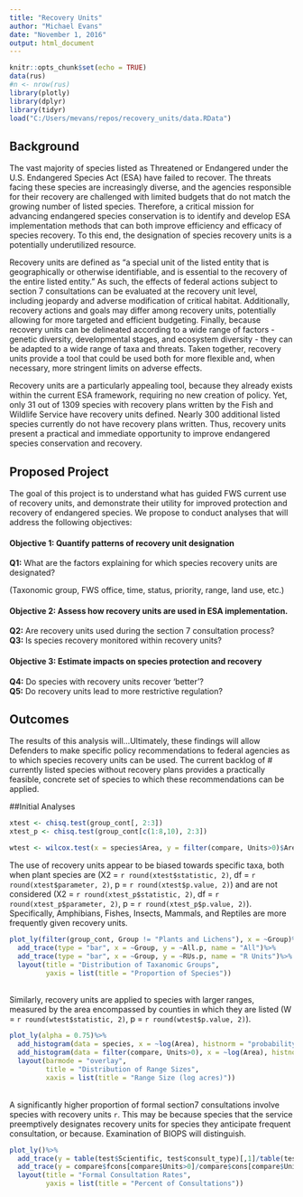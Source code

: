 ```yaml
---
title: "Recovery Units"
author: "Michael Evans"
date: "November 1, 2016"
output: html_document
---
```


```r
knitr::opts_chunk$set(echo = TRUE)
data(rus)
#n <- nrow(rus)
library(plotly)
library(dplyr)
library(tidyr)
load("C:/Users/mevans/repos/recovery_units/data.RData")
```
## Background

The vast majority of species listed as Threatened or Endangered under the U.S. Endangered Species Act (ESA) have failed to recover.  The threats facing these species are increasingly diverse, and the agencies responsible for their recovery are challenged with limited budgets that do not match the growing number of listed species.  Therefore, a critical mission for advancing endangered species conservation is to identify and develop ESA implementation methods that can both improve efficiency and efficacy of species recovery.  To this end, the designation of species recovery units is a potentially underutilized resource.  

Recovery units are defined as "a special unit of the listed entity that is geographically or otherwise identifiable, and is essential to the recovery of the entire listed entity."  As such, the effects of federal actions subject to section 7 consultations can be evaluated at the recovery unit level, including jeopardy and adverse modification of critical habitat.  Additionally, recovery actions and goals may differ among recovery units, potentially allowing for more targeted and efficient budgeting.  Finally, because recovery units can be delineated according to a wide range of factors - genetic diversity, developmental stages, and ecosystem diversity - they can be adapted to a wide range of taxa and threats.  Taken together, recovery units provide a tool that could be used both for more flexible and, when necessary, more stringent limits on adverse effects.

Recovery units are a particularly appealing tool, because they already exists within the current ESA framework, requiring no new creation of policy.  Yet, only 31 out of 1309 species with recovery plans written by the Fish and Wildlife Service have recovery units defined.  Nearly 300 additional listed species currently do not have recovery plans written.  Thus, recovery units present a practical and immediate opportunity to improve endangered species conservation and recovery.

## Proposed Project
The goal of this project is to understand what has guided FWS current use of recovery units, and demonstrate their utility for improved protection and recovery of endangered species.  We propose to conduct analyses that will address the following objectives:

#### Objective 1: Quantify patterns of recovery unit designation

**Q1:** What are the factors explaining for which species recovery units are designated?

(Taxonomic group, FWS office, time, status, priority, range, land use, etc.)

#### Objective 2: Assess how recovery units are used in ESA implementation.

**Q2:** Are recovery units used during the section 7 consultation process?</br>
**Q3:** Is species recovery monitored within recovery units?</br>

#### Objective 3: Estimate impacts on species protection and recovery

**Q4:** Do species with recovery units recover 'better'?</br>
**Q5:** Do recovery units lead to more restrictive regulation?</br>

## Outcomes
The results of this analysis will...Ultimately, these findings will allow Defenders to make specific policy recommendations to federal agencies as to which species recovery units can be used. The current backlog of # currently listed species without recovery plans provides a practically feasible, concrete set of species to which these recommendations can be applied.  

##Initial Analyses
```r
xtest <- chisq.test(group_cont[, 2:3])
xtest_p <- chisq.test(group_cont[c(1:8,10), 2:3])

wtest <- wilcox.test(x = species$Area, y = filter(compare, Units>0)$Area, alternative = "l", paired = FALSE)
```
The use of recovery units appear to be biased towards specific taxa, both when plant species are (X2 = `r round(xtest$statistic, 2)`, df = `r round(xtest$parameter, 2)`, p = `r round(xtest$p.value, 2)`) and are not considered (X2 = `r round(xtest_p$statistic, 2)`, df = `r round(xtest_p$parameter, 2)`, p = `r round(xtest_p$p.value, 2)`).  Specifically, Amphibians, Fishes, Insects, Mammals, and Reptiles are more frequently given recovery units. 

```r
plot_ly(filter(group_cont, Group != "Plants and Lichens"), x = ~Group)%>%
  add_trace(type = "bar", x = ~Group, y = ~All.p, name = "All")%>%
  add_trace(type = "bar", x = ~Group, y = ~RUs.p, name = "R Units")%>%
  layout(title = "Distribution of Taxanomic Groups",
         yaxis = list(title = "Proportion of Species"))
```
</br>
Similarly, recovery units are applied to species with larger ranges, measured by the area encompassed by counties in which they are listed (W = `r round(wtest$statistic, 2)`, p = `r round(wtest$p.value, 2)`).

```r
plot_ly(alpha = 0.75)%>%
  add_histogram(data = species, x = ~log(Area), histnorm = "probability", name = "All", xbins = list(start = 15, end = 35, size =0.5))%>%
  add_histogram(data = filter(compare, Units>0), x = ~log(Area), histnorm = "probability", name = "RUs", xbins = list(start = 15, end = 35, size =0.5))%>%
  layout(barmode = "overlay",
         title = "Distribution of Range Sizes",
         xaxis = list(title = "Range Size (log acres)"))
```
</br>
A significantly higher proportion of formal section7 consultations involve species with recovery units `r `.  This may be because species that the service preemptively designates recovery units for species they anticipate frequent consultation, or because.  Examination of BIOPS will distinguish.

```r
plot_ly()%>%
  add_trace(y = table(test$Scientific, test$consult_type)[,1]/table(test$Scientific), type = "box", name = "All")%>%
  add_trace(y = compare$fcons[compare$Units>0]/compare$cons[compare$Units>0], type = "box", name = "RUs")%>%
  layout(title = "Formal Consultation Rates",
         yaxis = list(title = "Percent of Consultations"))
```